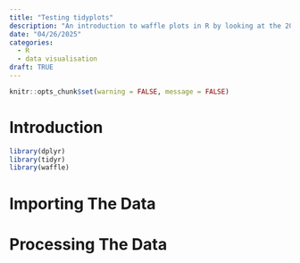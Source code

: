 ```yaml
---
title: "Testing tidyplots"
description: "An introduction to waffle plots in R by looking at the 2024 Olympic Games."
date: "04/26/2025"
categories:
  - R
  - data visualisation
draft: TRUE
---
```


```r
knitr::opts_chunk$set(warning = FALSE, message = FALSE) 
```

# Introduction

```r
library(dplyr)
library(tidyr)
library(waffle)   
```

# Importing The Data

# Processing The Data
